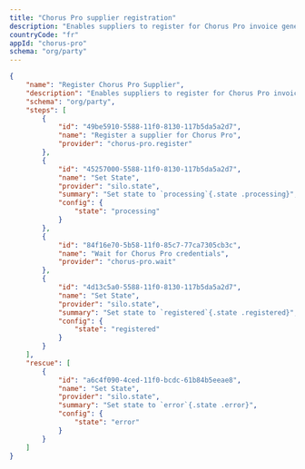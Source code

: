 ```yaml
---
title: "Chorus Pro supplier registration"
description: "Enables suppliers to register for Chorus Pro invoice generation"
countryCode: "fr"
appId: "chorus-pro"
schema: "org/party"
---
```


```json Register Chorus Pro Supplier expandable
{
    "name": "Register Chorus Pro Supplier",
    "description": "Enables suppliers to register for Chorus Pro invoice generation",
    "schema": "org/party",
    "steps": [
        {
            "id": "49be5910-5588-11f0-8130-117b5da5a2d7",
            "name": "Register a supplier for Chorus Pro",
            "provider": "chorus-pro.register"
        },
        {
            "id": "45257000-5588-11f0-8130-117b5da5a2d7",
            "name": "Set State",
            "provider": "silo.state",
            "summary": "Set state to `processing`{.state .processing}",
            "config": {
                "state": "processing"
            }
        },
        {
            "id": "84f16e70-5b58-11f0-85c7-77ca7305cb3c",
            "name": "Wait for Chorus Pro credentials",
            "provider": "chorus-pro.wait"
        },
        {
            "id": "4d13c5a0-5588-11f0-8130-117b5da5a2d7",
            "name": "Set State",
            "provider": "silo.state",
            "summary": "Set state to `registered`{.state .registered}",
            "config": {
                "state": "registered"
            }
        }
    ],
    "rescue": [
        {
            "id": "a6c4f090-4ced-11f0-bcdc-61b84b5eeae8",
            "name": "Set State",
            "provider": "silo.state",
            "summary": "Set state to `error`{.state .error}",
            "config": {
                "state": "error"
            }
        }
    ]
}
